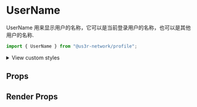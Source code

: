 

<Meta of={UserNameStories} />

# UserName

UserName 用来显示用户的名称，它可以是当前登录用户的名称，也可以是其他用户的名称.

```jsx
import { UserName } from "@us3r-network/profile";
```

<Canvas />

<p>
  <details>
    <summary>View custom styles</summary>
    <Source code={StyleCode} />
  </details>
</p>

## Props

<Controls />

## Render Props
